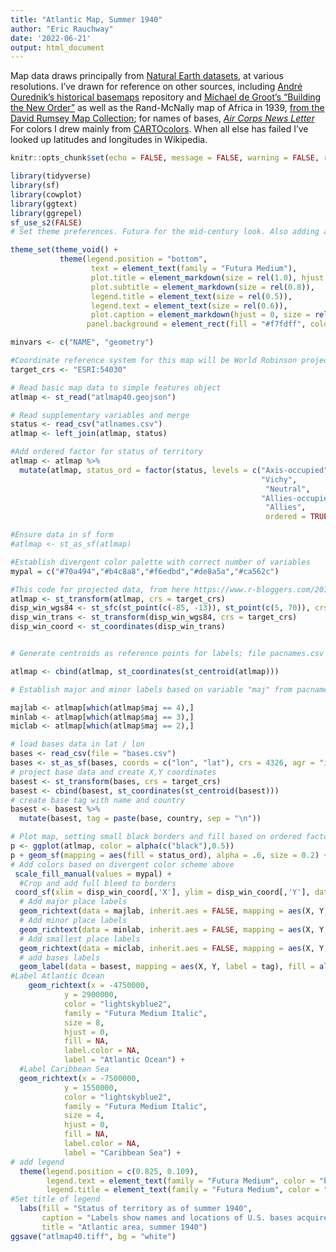 ```yaml
---
title: "Atlantic Map, Summer 1940"
author: "Eric Rauchway"
date: '2022-06-21'
output: html_document
---
```


Map data draws principally from [Natural Earth datasets](https://www.naturalearthdata.com/), at various resolutions. I've drawn for reference on other sources, including [André Ourednik's historical basemaps](https://github.com/aourednik/historical-basemaps) repository and [Michael de Groot's "Building the New Order"](https://web.archive.org/web/20151010143948/https://web.stanford.edu/group/spatialhistory/cgi-bin/site/pub.php?id=51) as well as the Rand-McNally map of Africa in 1939, [from the David Rumsey Map Collection](https://www.davidrumsey.com/luna/servlet/detail/RUMSEY~8~1~247218~5515276:Rand-McNally-Popular-map-Africa?sort=Pub_List_No_InitialSort%2CPub_Date%2CPub_List_No%2CSeries_No&qvq=w4s:/what%2FAtlas%2BMap%2Fwhere%2FAfrica%2Fwhen%2F1939;q:africa;sort:Pub_List_No_InitialSort%2CPub_Date%2CPub_List_No%2CSeries_No;lc:RUMSEY~8~1&mi=0&trs=1#); for names of bases, [_Air Corps News Letter_](file:///Users/earauchway/Downloads/AirCorpsNewsLetter19410601.pdf) For colors I drew mainly from [CARTOcolors](https://carto.com/carto-colors/). When all else has failed I've looked up latitudes and longitudes in Wikipedia.


```r

knitr::opts_chunk$set(echo = FALSE, message = FALSE, warning = FALSE, results = "hide")

library(tidyverse)
library(sf)
library(cowplot)
library(ggtext)
library(ggrepel)
sf_use_s2(FALSE)
# Set theme preferences. Futura for the mid-century look. Also adding a light blue panel background.

theme_set(theme_void() +
           theme(legend.position = "bottom",
                  text = element_text(family = "Futura Medium"),
                  plot.title = element_markdown(size = rel(1.0), hjust = 0),
                  plot.subtitle = element_markdown(size = rel(0.8)),
                  legend.title = element_text(size = rel(0.5)),
                  legend.text = element_text(size = rel(0.6)),
                  plot.caption = element_markdown(hjust = 0, size = rel(0.5)),
                 panel.background = element_rect(fill = "#f7fdff", color = "#f7fdff")))

minvars <- c("NAME", "geometry")

#Coordinate reference system for this map will be World Robinson projection, https://epsg.io/54030
target_crs <- "ESRI:54030"
```
```r
# Read basic map data to simple features object
atlmap <- st_read("atlmap40.geojson")

# Read supplementary variables and merge
status <- read_csv("atlnames.csv")
atlmap <- left_join(atlmap, status)

#Add ordered factor for status of territory
atlmap <- atlmap %>% 
  mutate(atlmap, status_ord = factor(status, levels = c("Axis-occupied",
                                                        "Vichy",
                                                         "Neutral",
                                                        "Allies-occupied",
                                                         "Allies",
                                                         ordered = TRUE)))

#Ensure data in sf form
#atlmap <- st_as_sf(atlmap)

#Establish divergent color palette with correct number of variables
mypal = c("#70a494","#b4c8a8","#f6edbd","#de8a5a","#ca562c")

#This code for projected data, from here https://www.r-bloggers.com/2019/04/zooming-in-on-maps-with-sf-and-ggplot2/
atlmap <- st_transform(atlmap, crs = target_crs)
disp_win_wgs84 <- st_sfc(st_point(c(-85, -13)), st_point(c(5, 70)), crs = 4326)
disp_win_trans <- st_transform(disp_win_wgs84, crs = target_crs)
disp_win_coord <- st_coordinates(disp_win_trans)


# Generate centroids as reference points for labels; file pacnames.csv already contains x and y adjustments for labels relative to these centroids

atlmap <- cbind(atlmap, st_coordinates(st_centroid(atlmap)))

# Establish major and minor labels based on variable "maj" from pacnames.csv

majlab <- atlmap[which(atlmap$maj == 4),]
minlab <- atlmap[which(atlmap$maj == 3),]
miclab <- atlmap[which(atlmap$maj == 2),]

# load bases data in lat / lon
bases <- read_csv(file = "bases.csv")
bases <- st_as_sf(bases, coords = c("lon", "lat"), crs = 4326, agr = "identity")
# project base data and create X,Y coordinates
basest <- st_transform(bases, crs = target_crs)
basest <- cbind(basest, st_coordinates(st_centroid(basest)))
# create base tag with name and country
basest <- basest %>%
  mutate(basest, tag = paste(base, country, sep = "\n"))

```
```r
# Plot map, setting small black borders and fill based on ordered factor variable
p <- ggplot(atlmap, color = alpha(c("black"),0.5)) 
p + geom_sf(mapping = aes(fill = status_ord), alpha = .6, size = 0.2) + 
# Add colors based on divergent color scheme above
 scale_fill_manual(values = mypal) +
  #Crop and add full bleed to borders
 coord_sf(xlim = disp_win_coord[,'X'], ylim = disp_win_coord[,'Y'], datum = target_crs, expand = FALSE) +
  # Add major place labels
  geom_richtext(data = majlab, inherit.aes = FALSE, mapping = aes(X, Y, label = mylabels), family = "Futura Medium", size = 5, fill = NA, label.color = NA, nudge_x = majlab$nx, nudge_y = majlab$ny, na.rm = TRUE) +
  # Add minor place labels
  geom_richtext(data = minlab, inherit.aes = FALSE, mapping = aes(X, Y, label = mylabels), family = "Futura Medium", size = 3, fill = NA, label.color = NA, nudge_x = minlab$nx, nudge_y = minlab$ny, na.rm = TRUE) +
  # Add smallest place labels
  geom_richtext(data = miclab, inherit.aes = FALSE, mapping = aes(X, Y, label = mylabels), family = "Futura Medium", size = 2, fill = NA, label.color = NA, nudge_x = miclab$nx, nudge_y = miclab$ny, na.rm = TRUE) +
  # add bases labels
  geom_label(data = basest, mapping = aes(X, Y, label = tag), fill = alpha(c("white"),0.5), inherit.aes = FALSE, family = "Futura Medium", size = 3, label.size = 0.2, label.padding = unit(0.2, "lines"), nudge_x = basest$nx, nudge_y = basest$ny) +
#Label Atlantic Ocean
    geom_richtext(x = -4750000,
            y = 2900000,
            color = "lightskyblue2",
            family = "Futura Medium Italic",
            size = 8,
            hjust = 0,
            fill = NA,
            label.color = NA,
            label = "Atlantic Ocean") +
  #Label Caribbean Sea
  geom_richtext(x = -7500000,
            y = 1550000,
            color = "lightskyblue2",
            family = "Futura Medium Italic",
            size = 4,
            hjust = 0,
            fill = NA,
            label.color = NA,
            label = "Caribbean Sea") +
# add legend
  theme(legend.position = c(0.825, 0.109),
        legend.text = element_text(family = "Futura Medium", color = "black", size = 8),
        legend.title = element_text(family = "Futura Medium", color = "black", size = 8)) +
#Set title of legend  
  labs(fill = "Status of territory as of summer 1940",
       caption = "Labels show names and locations of U.S. bases acquired from Britain in destroyers-for-bases deal. Map data principally from Natural Earth, selected from various datasets; I used other maps for reference including those of André Ourednik and Michael de Groot, as well as the Rand-McNally map of Africa in 1939 from the David Rumsey Map Collection. Names of bases<br>from _Air Corps News Letter_; locations from Robert J. Cressman, _Official Chronology of the U.S. Navy in World War II._ Divergent color scale from CARTOcolors.",
       title = "Atlantic area, summer 1940")
ggsave("atlmap40.tiff", bg = "white")
```
